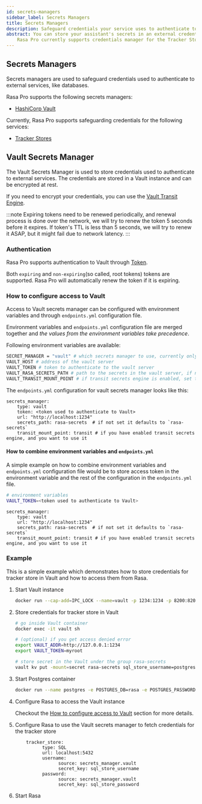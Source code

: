 ```yaml
---
id: secrets-managers
sidebar_label: Secrets Managers
title: Secrets Managers
description: Safeguard credentials your service uses to authenticate to external resources.
abstract: You can store your assistant's secrets in an external credentials manager.
    Rasa Pro currently supports credentials manager for the Tracker Store [Tracker Stores](./tracker-stores.mdx).
---
```


<!-- this file is version specific, do not use `@site/...` syntax -->

<RasaProLabel />
<RasaProBanner/>

## Secrets Managers
Secrets managers are used to safeguard credentials used to authenticate to external services,
like databases.

Rasa Pro supports the following secrets managers:
* [HashiCorp Vault](https://www.hashicorp.com/products/vault)


Currently, Rasa Pro supports safeguarding credentials for the following services:
- [Tracker Stores](./tracker-stores.mdx)


## Vault Secrets Manager

The Vault Secrets Manager is used to store credentials used to authenticate to external services.
The credentials are stored in a Vault instance and can be encrypted at rest.

If you need to encrypt your credentials,
you can use the [Vault Transit Engine](https://www.vaultproject.io/docs/secrets/transit).

:::note
Expiring tokens need to be renewed periodically, and renewal process is done over the network,
we will try to renew the token 5 seconds before it expires.
If token's TTL is less than 5 seconds, we will try to renew it ASAP,
but it might fail due to network latency.
:::


### Authentication
Rasa Pro supports authentication to Vault through
[Token](https://www.vaultproject.io/docs/auth/token).

Both `expiring` and `non-expiring`(so called, root tokens) tokens are supported.
Rasa Pro will automatically renew the token if it is expiring.


### How to configure access to Vault

Access to Vault secrets manager can be configured with environment variables
and through `endpoints.yml` configuration file.

Environment variables and `endpoints.yml` configuration file are merged together
and *the values from the environment variables take precedence*.

Following environment variables are available:
```bash
SECRET_MANAGER = "vault" # which secrets manager to use, currently only vault is supported
VAULT_HOST # address of the vault server
VAULT_TOKEN # token to authenticate to the vault server
VAULT_RASA_SECRETS_PATH # path to the secrets in the vault server, if not set it defaults to `rasa-secrets`
VAULT_TRANSIT_MOUNT_POINT # if transit secrets engine is enabled, set this to  mount point of the transit engine
```

The `endpoints.yml` configuration for vault secrets manager looks like this:
```yaml-rasa {3} title="endpoints.yml
secrets_manager:
    type: vault
    token: <token used to authenticate to Vault>
    url: "http://localhost:1234"
    secrets_path: rasa-secrets  # if not set it defaults to `rasa-secrets`
    transit_mount_point: transit # if you have enabled transit secrets engine, and you want to use it
```

#### How to combine environment variables and `endpoints.yml`
A simple example on how to combine environment variables and `endpoints.yml` configuration file
would be to store access token in the environment variable and the rest of the configuration
in the `endpoints.yml` file.

```bash
# environment variables
VAULT_TOKEN=<token used to authenticate to Vault>
```


```yaml-rasa {3} title="endpoints.yml
secrets_manager:
    type: vault
    url: "http://localhost:1234"
    secrets_path: rasa-secrets  # if not set it defaults to `rasa-secrets`
    transit_mount_point: transit # if you have enabled transit secrets engine, and you want to use it
```

### Example
This is a simple example which demonstrates how to store credentials for tracker store in Vault
and how to access them from Rasa.

1. Start Vault instance
    ```bash
    docker run --cap-add=IPC_LOCK --name=vault -p 1234:1234 -p 8200:8200 -e 'VAULT_DEV_ROOT_TOKEN_ID=myroot' -e 'VAULT_DEV_LISTEN_ADDRESS=0.0.0.0:1234' -d vault
    ```

2. Store credentials for tracker store in Vault
    ```bash
    # go inside Vault container
    docker exec -it vault sh

    # (optional) if you get access denied error
    export VAULT_ADDR=http://127.0.0.1:1234
    export VAULT_TOKEN=myroot

    # store secret in the Vault under the group rasa-secrets
    vault kv put -mount=secret rasa-secrets sql_store_username=postgres sql_store_password=12345
    ```

3. Start Postgres container
    ```bash
    docker run --name postgres -e POSTGRES_DB=rasa -e POSTGRES_PASSWORD=12345 -p 5432:5432 -d postgres
    ```

4. Configure Rasa to access the Vault instance

    Checkout the [How to configure access to Vault](#how-to-configure-access-to-vault) section for more details.

5. Configure Rasa to use the Vault secrets manager to fetch credentials for the tracker store
    ```yaml-rasa {3} title="endpoints.yml
        tracker_store:
              type: SQL
              url: localhost:5432
              username:
                    source: secrets_manager.vault
                    secret_key: sql_store_username
              password:
                    source: secrets_manager.vault
                    secret_key: sql_store_password
    ```

6. Start Rasa
